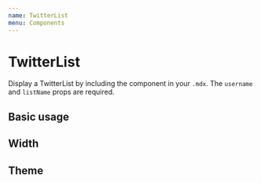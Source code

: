 ```yaml
---
name: TwitterList
menu: Components
---
```



# TwitterList

Display a TwitterList by including the component in your `.mdx`. The `username` and `listName` props are required.

<Props of={TwitterList} />

## Basic usage

<Playground>
  <TwitterList username="PaulieScanlon" listName="ask-gatsby" height="400px" />
</Playground>

## Width

<Playground>
  <TwitterList
    username="PaulieScanlon"
    listName="ask-gatsby"
    height="400px"
    width="100%"
  />
</Playground>

## Theme

<Playground>
  <TwitterList
    username="PaulieScanlon"
    listName="ask-gatsby"
    theme="dark"
    height="400px"
  />
</Playground>
